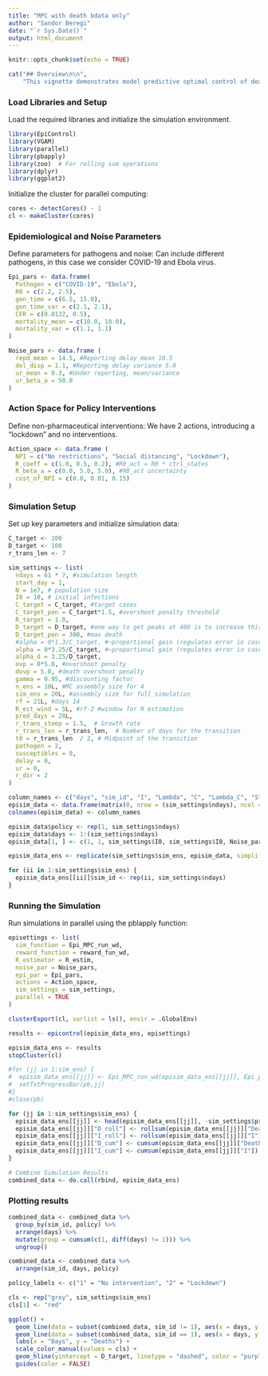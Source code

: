 ```yaml
---
title: "MPC with death bdata only"
author: "Sandor Beregi"
date: "`r Sys.Date()`"
output: html_document
---
```


```r
knitr::opts_chunk$set(echo = TRUE)
```

```r
cat("## Overview\n\n",
    "This vignette demonstrates model predictive optimal control of deaths for COVID-19 based on death data only \n\n")
```

### Load Libraries and Setup

Load the required libraries and initialize the simulation environment.

```r
library(EpiControl)
library(VGAM)
library(parallel)
library(pbapply)
library(zoo)  # For rolling sum operations
library(dplyr)
library(ggplot2)
```

Initialize the cluster for parallel computing:

```r
cores <- detectCores() - 1
cl <- makeCluster(cores)
```

### Epidemiological and Noise Parameters

Define parameters for pathogens and noise: Can include different pathogens, in this case we consider COVID-19 and Ebola virus.

```r
Epi_pars <- data.frame(
  Pathogen = c("COVID-19", "Ebola"),
  R0 = c(2.2, 2.5),
  gen_time = c(6.5, 15.0),
  gen_time_var = c(2.1, 2.1),
  CFR = c(0.0132, 0.5),
  mortality_mean = c(10.0, 10.0),
  mortality_var = c(1.1, 1.1)
)

Noise_pars <- data.frame (
  repd_mean = 14.5, #Reporting delay mean 10.5
  del_disp = 1.1, #Reporting delay variance 5.0
  ur_mean = 0.3, #Under reporting, mean/variance
  ur_beta_a = 50.0
)
```

### Action Space for Policy Interventions

Define non-pharmaceutical interventions: We have 2 actions, introducing a "lockdown" and no interventions.

```r
Action_space <- data.frame (
  NPI = c("No restrictions", "Social distancing", "Lockdown"),
  R_coeff = c(1.0, 0.5, 0.2), #R0_act = R0 * ctrl_states
  R_beta_a = c(0.0, 5.0, 5.0), #R0_act uncertainty
  cost_of_NPI = c(0.0, 0.01, 0.15)
)
```

### Simulation Setup

Set up key parameters and initialize simulation data:

```r
C_target <- 200
D_target <- 100
r_trans_len <- 7

sim_settings <- list(
  ndays = 61 * 7, #simulation length
  start_day = 1,
  N = 1e7, # population size
  I0 = 10, # initial infections
  C_target = C_target, #target cases
  C_target_pen = C_target*1.5, #overshoot penalty threshold
  R_target = 1.0,
  D_target = D_target, #one way to get peaks at 400 is to increase this to 15
  D_target_pen = 300, #max death
  #alpha = 0*1.3/C_target, #~proportional gain (regulates error in cases) covid
  alpha = 0*3.25/C_target, #~proportional gain (regulates error in cases) ebola
  alpha_d = 3.25/D_target,
  ovp = 0*5.0, #overshoot penalty
  dovp = 5.0, #death overshoot penalty
  gamma = 0.95, #discounting factor
  n_ens = 10L, #MC assembly size for 4
  sim_ens = 20L, #assembly size for full simulation
  rf = 21L, #days 14
  R_est_wind = 5L, #rf-2 #window for R estimation
  pred_days = 28L,
  r_trans_steep = 1.5,  # Growth rate
  r_trans_len = r_trans_len,  # Number of days for the transition
  t0 = r_trans_len  / 2, # Midpoint of the transition
  pathogen = 2,
  susceptibles = 0,
  delay = 0,
  ur = 0,
  r_dir = 2
)

column_names <- c("days", "sim_id", "I", "Lambda", "C", "Lambda_C", "S", "Deaths", "Re", "Rew", "Rest", "R0est", "policy", "R_coeff")
episim_data <- data.frame(matrix(0, nrow = (sim_settings$ndays), ncol = length(column_names)))
colnames(episim_data) <- column_names

episim_data$policy <- rep(1, sim_settings$ndays)
episim_data$days <- 1:(sim_settings$ndays)
episim_data[1, ] <- c(1, 1, sim_settings$I0, sim_settings$I0, Noise_pars$ur_mean * sim_settings$I0, Noise_pars$ur_mean * sim_settings$I0, sim_settings$N - sim_settings$I0, 0, Epi_pars[1, "R0"], Epi_pars[1, "R0"], 1, 1, 1, 1)

episim_data_ens <- replicate(sim_settings$sim_ens, episim_data, simplify = FALSE)

for (ii in 1:sim_settings$sim_ens) {
  episim_data_ens[[ii]]$sim_id <- rep(ii, sim_settings$ndays)
}
```

### Running the Simulation

Run simulations in parallel using the pblapply function:

```r

episettings <- list(
  sim_function = Epi_MPC_run_wd,
  reward_function = reward_fun_wd,
  R_estimator = R_estim,
  noise_par = Noise_pars,
  epi_par = Epi_pars,
  actions = Action_space,
  sim_settings = sim_settings,
  parallel = TRUE
)

clusterExport(cl, varlist = ls(), envir = .GlobalEnv)

results <- epicontrol(episim_data_ens, episettings)

episim_data_ens <- results
stopCluster(cl)

#for (jj in 1:sim_ens) {
#  episim_data_ens[[jj]] <- Epi_MPC_run_wd(episim_data_ens[[jj]], Epi_pars, Noise_pars, Action_space, pred_days = pred_days, n_ens = n_ens, ndays = nrow(episim_data), R_est_wind = R_est_wind, pathogen = 1, susceptibles = 0, delay = 0, ur = 0, r_dir = 2, N = N)
#  setTxtProgressBar(pb,jj)
#}
#close(pb)

for (jj in 1:sim_settings$sim_ens) {
  episim_data_ens[[jj]] <- head(episim_data_ens[[jj]], -sim_settings$pred_days)
  episim_data_ens[[jj]]["D_roll"] <- rollsum(episim_data_ens[[jj]]["Deaths"], 7, fill = NA)
  episim_data_ens[[jj]]["I_roll"] <- rollsum(episim_data_ens[[jj]]["I"], 7, fill = NA)
  episim_data_ens[[jj]]["D_cum"] <- cumsum(episim_data_ens[[jj]]["Deaths"])
  episim_data_ens[[jj]]["I_cum"] <- cumsum(episim_data_ens[[jj]]["I"])
}

# Combine Simulation Results
combined_data <- do.call(rbind, episim_data_ens)
```

### Plotting results

```r

combined_data <- combined_data %>%
  group_by(sim_id, policy) %>%
  arrange(days) %>%
  mutate(group = cumsum(c(1, diff(days) != 1))) %>%
  ungroup()

combined_data <- combined_data %>%
  arrange(sim_id, days, policy)

policy_labels <- c("1" = "No intervention", "2" = "Lockdown")

cls <- rep("grey", sim_settings$sim_ens)
cls[1] <- "red"

ggplot() +
  geom_line(data = subset(combined_data, sim_id != 1), aes(x = days, y = Deaths, color = as.factor(sim_id)), alpha = 0.3) +
  geom_line(data = subset(combined_data, sim_id == 1), aes(x = days, y = Deaths), color = "darkred", alpha = 1.0) +
  labs(x = "Days", y = "Deaths") +
  scale_color_manual(values = cls) +
  geom_hline(yintercept = D_target, linetype = "dashed", color = "purple", size=0.25)+
  guides(color = FALSE)
```

